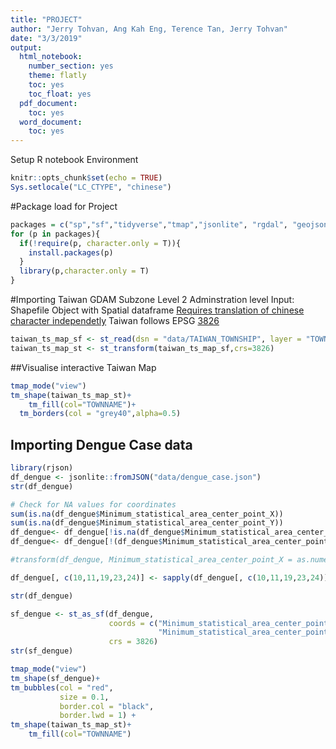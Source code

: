 ```yaml
---
title: "PROJECT"
author: "Jerry Tohvan, Ang Kah Eng, Terence Tan, Jerry Tohvan"
date: "3/3/2019"
output: 
  html_notebook:
    number_section: yes
    theme: flatly
    toc: yes
    toc_float: yes
  pdf_document:
    toc: yes
  word_document:
    toc: yes
---
```


Setup R notebook Environment
```r
knitr::opts_chunk$set(echo = TRUE)
Sys.setlocale("LC_CTYPE", "chinese")
```

#Package load for Project
```r
packages = c("sp","sf","tidyverse","tmap","jsonlite", "rgdal", "geojsonio", "GISTools") 
for (p in packages){
  if(!require(p, character.only = T)){
    install.packages(p) 
  } 
  library(p,character.only = T) 
}
```

#Importing Taiwan GDAM Subzone Level 2 Adminstration level
Input: Shapefile Object with Spatial dataframe
[Requires translation of chinese character independetly](https://stat.ethz.ch/pipermail/r-sig-geo/2009-March/005323.html)
Taiwan follows EPSG [3826](http://spatialreference.org/ref/epsg/twd97-tm2-zone-121/)
```r
taiwan_ts_map_sf <- st_read(dsn = "data/TAIWAN_TOWNSHIP", layer = "TOWN_MOI_1071226")
taiwan_ts_map_st <- st_transform(taiwan_ts_map_sf,crs=3826)
```

##Visualise interactive Taiwan Map
```r
tmap_mode("view")
tm_shape(taiwan_ts_map_st)+
    tm_fill(col="TOWNNAME")+
  tm_borders(col = "grey40",alpha=0.5)
```

## Importing Dengue Case data
```r
library(rjson)
df_dengue <- jsonlite::fromJSON("data/dengue_case.json")
str(df_dengue)
```

```r
# Check for NA values for coordinates
sum(is.na(df_dengue$Minimum_statistical_area_center_point_X))
sum(is.na(df_dengue$Minimum_statistical_area_center_point_Y))
df_dengue<- df_dengue[!is.na(df_dengue$Minimum_statistical_area_center_point_X),]
df_dengue<- df_dengue[!(df_dengue$Minimum_statistical_area_center_point_X == 'None'),]
```

```r
#transform(df_dengue, Minimum_statistical_area_center_point_X = as.numeric(Minimum_statistical_area_center_point_X))

df_dengue[, c(10,11,19,23,24)] <- sapply(df_dengue[, c(10,11,19,23,24)], as.numeric)
```

```r
str(df_dengue)
```

```r
sf_dengue <- st_as_sf(df_dengue, 
                      coords = c("Minimum_statistical_area_center_point_X",
                                 "Minimum_statistical_area_center_point_Y"),
                      crs = 3826)
str(sf_dengue)
```

```r
tmap_mode("view")
tm_shape(sf_dengue)+
tm_bubbles(col = "red",
           size = 0.1,
           border.col = "black",
           border.lwd = 1) +
tm_shape(taiwan_ts_map_st)+
    tm_fill(col="TOWNNAME")
```

